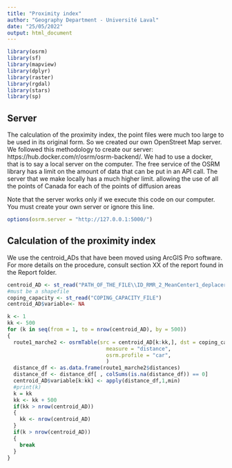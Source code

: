 ```yaml
---
title: "Proximity index"
author: "Geography Department - Université Laval"
date: "25/05/2022"
output: html_document
---
```


```r
library(osrm)
library(sf)
library(mapview)
library(dplyr)
library(raster)
library(rgdal)
library(stars)
library(sp)
```


## Server
The calculation of the proximity index, the point files were much too large to be used in its original form. So we created our own OpenStreet Map server. We followed this methodology to create our server: https://hub.docker.com/r/osrm/osrm-backend/. We had to use a docker, that is to say a local server on the computer. The free service of the OSRM library has a limit on the amount of data that can be put in an API call. The server that we make locally
has a much higher limit. allowing the use of all the points of Canada for each of the points of diffusion areas

Note that the server works only if we execute this code on our computer. You must create your own server or ignore this line.

```r
options(osrm.server = "http://127.0.0.1:5000/")
```

## Calculation of the proximity index
We use the centroid_ADs that have been moved using ArcGIS Pro software. For more details on the procedure, consult section XX of the report found in the Report folder.


```r
centroid_AD <- st_read("PATH_OF_THE_FILE\\ID_RMR_2_MeanCenter1_deplacer.shp")
#must be a shapefile
coping_capacity <- st_read("COPING_CAPACITY_FILE")
centroid_AD$variable<- NA

k <- 1
kk <- 500
for (k in seq(from = 1, to = nrow(centroid_AD), by = 500))
{
  route1_marche2 <- osrmTable(src = centroid_AD[k:kk,], dst = coping_capacity,
                                measure = "distance",
                                osrm.profile = "car",
                                )
  distance_df <- as.data.frame(route1_marche2$distances)
  distance_df <- distance_df[ , colSums(is.na(distance_df)) == 0]
  centroid_AD$variable[k:kk] <- apply(distance_df,1,min)
  #print(k)
  k = kk
  kk <- kk + 500
  if(kk > nrow(centroid_AD))
  {
    kk <- nrow(centroid_AD)
  }
  if(k > nrow(centroid_AD))
  {
    break
  }
}
```

